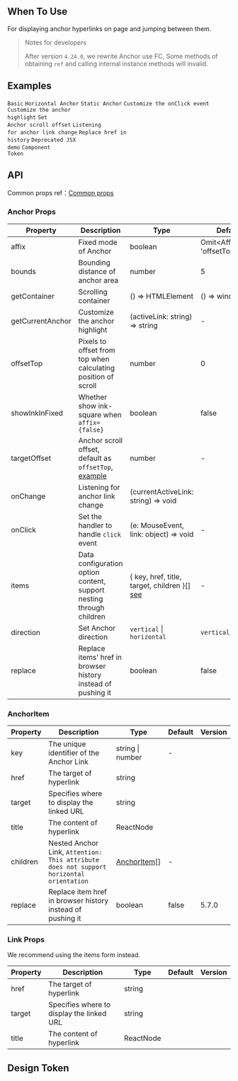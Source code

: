 

<Meta of={AnchorStories} />

        
## When To Use

For displaying anchor hyperlinks on page and jumping between them.

> Notes for developers
>
> After version `4.24.0`, we rewrite Anchor use FC, Some methods of obtaining `ref` and calling internal instance methods will invalid.

## Examples

<code src="./demo/basic.tsx" iframe="200">Basic</code>
<code src="./demo/horizontal.tsx" iframe="200">Horizontal Anchor</code>
<code src="./demo/static.tsx" >Static Anchor</code>
<code src="./demo/onClick.tsx">Customize the onClick event</code>
<code src="./demo/customizeHighlight.tsx">Customize the anchor highlight</code>
<code src="./demo/targetOffset.tsx" iframe="200">Set Anchor scroll offset</code>
<code src="./demo/onChange.tsx">Listening for anchor link change</code>
<code src="./demo/replace.tsx" iframe="200">Replace href in history</code>
<code src="./demo/legacy-anchor.tsx" debug>Deprecated JSX demo</code>
<code src="./demo/component-token.tsx" iframe="800" debug>Component Token</code>

## API

Common props ref：[Common props](/docs/react/common-props)

### Anchor Props

| Property | Description | Type | Default | Version |
| --- | --- | --- | --- | --- |
| affix | Fixed mode of Anchor | boolean | Omit\<AffixProps, 'offsetTop' | 'target' | 'children'> | true | object: 5.19.0 |
| bounds | Bounding distance of anchor area | number | 5 |  |
| getContainer | Scrolling container | () => HTMLElement | () => window |  |
| getCurrentAnchor | Customize the anchor highlight | (activeLink: string) => string | - |  |
| offsetTop | Pixels to offset from top when calculating position of scroll | number | 0 |  |
| showInkInFixed | Whether show ink-square when `affix={false}` | boolean | false |  |
| targetOffset | Anchor scroll offset, default as `offsetTop`, [example](#anchor-demo-targetoffset) | number | - |  |
| onChange | Listening for anchor link change | (currentActiveLink: string) => void |  |  |
| onClick | Set the handler to handle `click` event | (e: MouseEvent, link: object) => void | - |  |
| items | Data configuration option content, support nesting through children | \{ key, href, title, target, children }\[] [see](#anchoritem) | - | 5.1.0 |
| direction | Set Anchor direction | `vertical` \| `horizontal` | `vertical` | 5.2.0 |
| replace | Replace items' href in browser history instead of pushing it | boolean | false | 5.7.0 |

### AnchorItem

| Property | Description | Type | Default | Version |
| --- | --- | --- | --- | --- |
| key | The unique identifier of the Anchor Link | string \| number | - |  |
| href | The target of hyperlink | string |  |  |
| target | Specifies where to display the linked URL | string |  |  |
| title | The content of hyperlink | ReactNode |  |  |
| children | Nested Anchor Link, `Attention: This attribute does not support horizontal orientation` | [AnchorItem](#anchoritem)\[] | - |  |
| replace | Replace item href in browser history instead of pushing it | boolean | false | 5.7.0 |

### Link Props

We recommend using the items form instead.

| Property | Description                               | Type      | Default | Version |
| -------- | ----------------------------------------- | --------- | ------- | ------- |
| href     | The target of hyperlink                   | string    |         |         |
| target   | Specifies where to display the linked URL | string    |         |         |
| title    | The content of hyperlink                  | ReactNode |         |         |

## Design Token

``` <ComponentTokenTable component="Anchor"></ComponentTokenTable>

